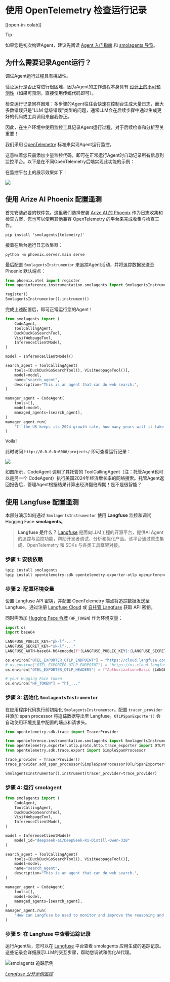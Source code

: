 # 使用 OpenTelemetry 检查运行记录

[[open-in-colab]]

> [!TIP]
> 如果您是初次构建Agent，建议先阅读 [Agent 入门指南](../conceptual_guides/intro_agents) 和 [smolagents 导览](../guided_tour)。

## 为什么需要记录Agent运行？

调试Agent运行过程具有挑战性。

验证运行是否正常进行很困难，因为Agent的工作流程本身具有 [设计上的不可预测性](../conceptual_guides/intro_agents)（如果可预测，直接使用传统代码即可）。

检查运行记录同样困难：多步骤的Agent往往会快速在控制台生成大量日志，而大多数错误只是"LLM 低级错误"类型的问题，通常LLM会在后续步骤中通过生成更好的代码或工具调用来自我修正。

因此，在生产环境中使用监控工具记录Agent运行过程，对于后续检查和分析至关重要！

我们采用 [OpenTelemetry](https://opentelemetry.io/) 标准来实现Agent运行监控。

这意味着您只需添加少量监控代码，即可在正常运行Agent时自动记录所有信息到监控平台。以下是在不同OpenTelemetry后端实现此功能的示例：

在监控平台上的展示效果如下：

<div class="flex justify-center">
    <img src="https://huggingface.co/datasets/huggingface/documentation-images/resolve/main/smolagents/inspect_run_phoenix.gif"/>
</div>


## 使用 Arize AI Phoenix 配置遥测

首先安装必要的软件包。这里我们选择安装 [Arize AI 的 Phoenix](https://github.com/Arize-ai/phoenix) 作为日志收集和检查方案，您也可以使用其他兼容 OpenTelemetry 的平台来完成收集与检查工作。

```shell
pip install 'smolagents[telemetry]'
```

接着在后台运行日志收集器：

```shell
python -m phoenix.server.main serve
```

最后配置 `SmolagentsInstrumentor` 来追踪Agent活动，并将追踪数据发送至 Phoenix 默认端点：

```python
from phoenix.otel import register
from openinference.instrumentation.smolagents import SmolagentsInstrumentor

register()
SmolagentsInstrumentor().instrument()
```

完成上述配置后，即可正常运行您的Agent！

```py
from smolagents import (
    CodeAgent,
    ToolCallingAgent,
    DuckDuckGoSearchTool,
    VisitWebpageTool,
    InferenceClientModel,
)

model = InferenceClientModel()

search_agent = ToolCallingAgent(
    tools=[DuckDuckGoSearchTool(), VisitWebpageTool()],
    model=model,
    name="search_agent",
    description="This is an agent that can do web search.",
)

manager_agent = CodeAgent(
    tools=[],
    model=model,
    managed_agents=[search_agent],
)
manager_agent.run(
    "If the US keeps its 2024 growth rate, how many years will it take for the GDP to double?"
)
```
Voilà!

此时访问 `http://0.0.0.0:6006/projects/` 即可查看运行记录：

<img src="https://huggingface.co/datasets/huggingface/documentation-images/resolve/main/smolagents/inspect_run_phoenix.png">

如图所示，CodeAgent 调用了其托管的 ToolCallingAgent（注：托管Agent也可以是另一个 CodeAgent）执行美国2024年经济增长率的网络搜索。托管Agent返回报告后，管理Agent根据结果计算出经济翻倍周期！是不是很智能？

## 使用 Langfuse 配置遥测

本部分演示如何通过 `SmolagentsInstrumentor` 使用 **Langfuse** 监控和调试 Hugging Face **smolagents**。

> **Langfuse 是什么？** [Langfuse](https://langfuse.com) 是面向LLM工程的开源平台，提供AI Agent的追踪与监控功能，帮助开发者调试、分析和优化产品。该平台通过原生集成、OpenTelemetry 和 SDKs 与各类工具框架对接。

### 步骤 1: 安装依赖

```python
%pip install smolagents
%pip install opentelemetry-sdk opentelemetry-exporter-otlp openinference-instrumentation-smolagents
```

### 步骤 2: 配置环境变量

设置 Langfuse API 密钥，并配置 OpenTelemetry 端点将追踪数据发送至 Langfuse。通过注册 [Langfuse Cloud](https://cloud.langfuse.com) 或 [自托管 Langfuse](https://langfuse.com/self-hosting) 获取 API 密钥。

同时需添加 [Hugging Face 令牌](https://huggingface.co/settings/tokens) (`HF_TOKEN`) 作为环境变量：
```python
import os
import base64

LANGFUSE_PUBLIC_KEY="pk-lf-..."
LANGFUSE_SECRET_KEY="sk-lf-..."
LANGFUSE_AUTH=base64.b64encode(f"{LANGFUSE_PUBLIC_KEY}:{LANGFUSE_SECRET_KEY}".encode()).decode()

os.environ["OTEL_EXPORTER_OTLP_ENDPOINT"] = "https://cloud.langfuse.com/api/public/otel" # EU data region
# os.environ["OTEL_EXPORTER_OTLP_ENDPOINT"] = "https://us.cloud.langfuse.com/api/public/otel" # US data region
os.environ["OTEL_EXPORTER_OTLP_HEADERS"] = f"Authorization=Basic {LANGFUSE_AUTH}"

# your Hugging Face token
os.environ["HF_TOKEN"] = "hf_..."
```

### 步骤 3: 初始化 `SmolagentsInstrumentor`

在应用程序代码执行前初始化 `SmolagentsInstrumentor`。配置 `tracer_provider` 并添加 span processor 将追踪数据导出至 Langfuse。`OTLPSpanExporter()` 会自动使用环境变量中配置的端点和请求头。


```python
from opentelemetry.sdk.trace import TracerProvider

from openinference.instrumentation.smolagents import SmolagentsInstrumentor
from opentelemetry.exporter.otlp.proto.http.trace_exporter import OTLPSpanExporter
from opentelemetry.sdk.trace.export import SimpleSpanProcessor

trace_provider = TracerProvider()
trace_provider.add_span_processor(SimpleSpanProcessor(OTLPSpanExporter()))

SmolagentsInstrumentor().instrument(tracer_provider=trace_provider)
```

### 步骤 4: 运行 smolagent

```python
from smolagents import (
    CodeAgent,
    ToolCallingAgent,
    DuckDuckGoSearchTool,
    VisitWebpageTool,
    InferenceClientModel,
)

model = InferenceClientModel(
    model_id="deepseek-ai/DeepSeek-R1-Distill-Qwen-32B"
)

search_agent = ToolCallingAgent(
    tools=[DuckDuckGoSearchTool(), VisitWebpageTool()],
    model=model,
    name="search_agent",
    description="This is an agent that can do web search.",
)

manager_agent = CodeAgent(
    tools=[],
    model=model,
    managed_agents=[search_agent],
)
manager_agent.run(
    "How can Langfuse be used to monitor and improve the reasoning and decision-making of smolagents when they execute multi-step tasks, like dynamically adjusting a recipe based on user feedback or available ingredients?"
)
```

### 步骤 5: 在 Langfuse 中查看追踪记录

运行Agent后，您可以在 [Langfuse](https://cloud.langfuse.com) 平台查看 smolagents 应用生成的追踪记录。这些记录会详细展示LLM的交互步骤，帮助您调试和优化AI代理。

![smolagents 追踪示例](https://langfuse.com/images/cookbook/integration-smolagents/smolagent_example_trace.png)

_[Langfuse 公开示例追踪](https://cloud.langfuse.com/project/cloramnkj0002jz088vzn1ja4/traces/ce5160f9bfd5a6cd63b07d2bfcec6f54?timestamp=2025-02-11T09%3A25%3A45.163Z&display=details)_